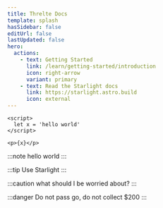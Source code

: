```yaml
---
title: Threlte Docs
template: splash
hasSidebar: false
editUrl: false
lastUpdated: false
hero:
  actions:
    - text: Getting Started
      link: /learn/getting-started/introduction
      icon: right-arrow
      variant: primary
    - text: Read the Starlight docs
      link: https://starlight.astro.build
      icon: external
---
```


```svelte {2} title="Hello.svelte"
<script>
  let x = 'hello world'
</script>

<p>{x}</p>
```

:::note
hello world
:::

:::tip
Use Starlight
:::

:::caution
what should I be worried about?
:::

:::danger
Do not pass go, do not collect $200
:::
